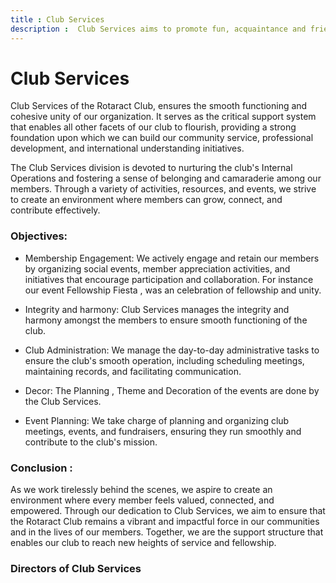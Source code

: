 ```yaml
---
title : Club Services
description :  Club Services aims to promote fun, acquaintance and friendship among the members on the basis that Rotary members want to enjoy their Rotary experience and because they want to be'; plan special events and activities and promote participation by members by recreational and social activities.
---
```


# Club Services

Club Services of the Rotaract Club, ensures the smooth functioning and cohesive unity of our organization. It serves as the critical support system that enables all other facets of our club to flourish, providing a strong foundation upon which we can build our community service, professional development, and international understanding initiatives.

The Club Services division is devoted to nurturing the club's Internal Operations and fostering a sense of belonging and camaraderie among our members. Through a variety of activities, resources, and events, we strive to create an environment where members can grow, connect, and contribute effectively.


### Objectives:
- Membership Engagement: We actively engage and retain our members by organizing social events, member appreciation activities, and initiatives that encourage participation and collaboration. For instance our event Fellowship Fiesta , was an celebration of fellowship and unity.

- Integrity and harmony: Club Services manages the integrity and harmony amongst the members to ensure smooth functioning of the club.

- Club Administration: We manage the day-to-day administrative tasks to ensure the club's smooth operation, including scheduling meetings, maintaining records, and facilitating communication.

- Decor: The Planning , Theme and Decoration of the events are done by the Club Services.

- Event Planning: We take charge of planning and organizing club meetings, events, and fundraisers, ensuring they run smoothly and contribute to the club's mission.


### Conclusion :
As we work tirelessly behind the scenes, we aspire to create an environment where every member feels valued, connected, and empowered. Through our dedication to Club Services, we aim to ensure that the Rotaract Club remains a vibrant and impactful force in our communities and in the lives of our members. Together, we are the support structure that enables our club to reach new heights of service and fellowship.

### Directors of Club Services

